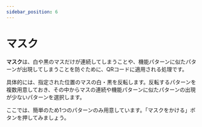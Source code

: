 ```yaml
---
sidebar_position: 6
---
```



# マスク

**マスク**は、白や黒のマスだけが連続してしまうことや、機能パターンに似たパターンが出現してしまうことを防ぐために、QRコードに適用される処理です。

具体的には、指定された位置のマスの白・黒を反転します。反転するパターンを複数用意しておき、その中からマスの連続や機能パターンに似たパターンの出現が少ないパターンを選択します。

ここでは、簡単のため1つのパターンのみ用意しています。「マスクをかける」ボタンを押してみましょう。

<MaskPlayground />
